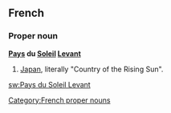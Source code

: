 ==French==
===Proper noun===
'''[[Pays]] du [[Soleil]] [[Levant]]'''

# [[Japan]], literally "Country of the Rising Sun".

[[Category:French proper nouns]]

[[sw:Pays du Soleil Levant]]